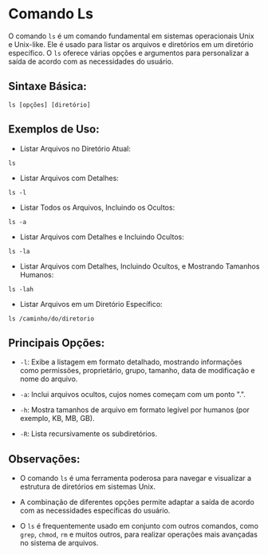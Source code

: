 # Comando Ls


O comando `ls` é um comando fundamental em sistemas operacionais Unix e Unix-like. Ele é usado para listar os arquivos e diretórios em um diretório específico. O `ls` oferece várias opções e argumentos para personalizar a saída de acordo com as necessidades do usuário.

## Sintaxe Básica:

`ls [opções] [diretório]`

## Exemplos de Uso:

- Listar Arquivos no Diretório Atual:

`ls`

- Listar Arquivos com Detalhes:

`ls -l`

- Listar Todos os Arquivos, Incluindo os Ocultos:

`ls -a`

- Listar Arquivos com Detalhes e Incluindo Ocultos:

`ls -la`

- Listar Arquivos com Detalhes, Incluindo Ocultos, e Mostrando Tamanhos Humanos:

`ls -lah`

- Listar Arquivos em um Diretório Específico:

`ls /caminho/do/diretorio`

## Principais Opções:

- `-l`: Exibe a listagem em formato detalhado, mostrando informações como permissões, proprietário, grupo, tamanho, data de modificação e nome do arquivo.

- `-a`: Inclui arquivos ocultos, cujos nomes começam com um ponto ".".

- `-h`: Mostra tamanhos de arquivo em formato legível por humanos (por exemplo, KB, MB, GB).

- `-R`: Lista recursivamente os subdiretórios.

## Observações:

- O comando `ls` é uma ferramenta poderosa para navegar e visualizar a estrutura de diretórios em sistemas Unix.

- A combinação de diferentes opções permite adaptar a saída de acordo com as necessidades específicas do usuário.

- O `ls` é frequentemente usado em conjunto com outros comandos, como `grep`, `chmod`, `rm` e muitos outros, para realizar operações mais avançadas no sistema de arquivos.